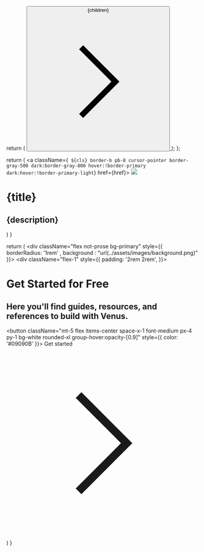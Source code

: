   return (
    <a className="group" href="/quickstart">
      <button className="flex items-center space-x-1 font-medium px-4 py-1 bg-primary-dark rounded-xl group-hover:opacity-[0.9] text-white group-hover:opacity-[0.9]">
        <span>{children}</span>
        <svg
          xmlns="http://www.w3.org/2000/svg"
          width={20}
          height={20}
          viewBox="0 0 24 24"
          fill="none"
          stroke="currentColor"
          strokeWidth={2}
          strokeLinecap="round"
          strokeLinejoin="round"
          className="w-3 h-3"
        >
          <path d="m9 18 6-6-6-6" />
        </svg>
      </button>
    </a>
  );
};

  return (
    <a className={` ${cls} border-b pb-8 cursor-pointer border-gray-500 dark:border-gray-800 hover:!border-primary dark:hover:!border-primary-light`} href={href}>
      <img src={img} className="w-full" />
      <h1 className="mt-4 font-semibold text-gray-900 dark:text-white">{title}</h1>
      <h2 className="mt-1 text-gray-600 dark:text-gray-400 text-sm leading-6">{description}</h2>
    </a>
  )
}
 
  return (
    <div className="flex not-prose bg-primary" style={{ borderRadius: '1rem' , background : "url(../assets/images/background.png)" }}>
      <div className="flex-1" style={{ padding: '2rem 2rem', }}>
        <h1 className="text-3xl text-white font-bold">Get Started for Free</h1>
        <h2 className="mt-1 text-white">Here you'll find guides, resources, and references to build with Venus.</h2>
        <button className="mt-5 flex items-center space-x-1 font-medium px-4 py-1 bg-white rounded-xl group-hover:opacity-[0.9]" style={{ color: '#09090B' }}>
          <span>Get started</span>
          <svg
            xmlns="http://www.w3.org/2000/svg"
            width={20}
            height={20}
            viewBox="0 0 24 24"
            fill="none"
            stroke="currentColor"
            strokeWidth={2}
            strokeLinecap="round"
            strokeLinejoin="round"
            className="w-3 h-3"
          >
            <path d="m9 18 6-6-6-6" />
          </svg>
        </button>
      </div>
      <div className="hidden sm:flex flex-1">
        <img src="" />  
      </div>
    </div>
  )
}